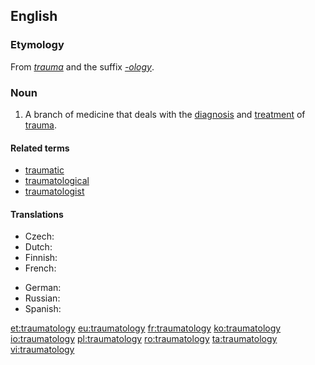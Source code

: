 ==English==

===Etymology===
From ''[[trauma]]'' and the suffix ''[[-ology]]''.

===Noun===
{{en-noun|-}}

# {{context|medicine|psychology|lang=en}} A branch of medicine that deals with the [[diagnosis]] and [[treatment]] of [[trauma]].

====Related terms====
* [[traumatic]]
* [[traumatological]]
* [[traumatologist]]

====Translations====
{{trans-top|branch of medicine that deals with the diagnosis and treatment of trauma}}
* Czech: {{t|cs|traumatologie|f}}
* Dutch: {{t|nl|traumatologie}}
* Finnish: {{t|fi|traumatologia}}
* French: {{t+|fr|traumatologie|f}}
{{trans-mid}}
* German: {{t+|de|Traumatologie|f}}
* Russian: {{t+|ru|травматология|f}}
* Spanish: {{t+|es|traumatología|f}}
{{trans-bottom}}

[[et:traumatology]]
[[eu:traumatology]]
[[fr:traumatology]]
[[ko:traumatology]]
[[io:traumatology]]
[[pl:traumatology]]
[[ro:traumatology]]
[[ta:traumatology]]
[[vi:traumatology]]